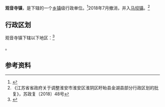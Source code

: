 {{中国乡级行政区|32/08/30/113/000}}

'''观音寺镇'''，是{{PRC admin/fullname|32/08/30/113/000|3}}下辖的一个[[乡镇|乡镇]]级行政单位。<ref>{{PRC admin/ref sgc|{{PRC admin/parent|32/08/30/113/000}}}}</ref>2018年7月撤消，并入[[马坝镇|马坝镇]]。<ref>《江苏省省政府关于调整淮安市淮安区淮阴区盱眙县金湖县部分行政区划的批复》，苏政复〔2018〕48号</ref>

== 行政区划 ==

观音寺镇下辖以下地区：<ref>{{PRC admin/ref sgc|32/08/30/113/000}}</ref>

{{PRC admin/children|32/08/30/113/000}}。

== 参考资料 ==

{{reflist}}

{{行政区划小作品}}
{{PRC admin/navcat|32/08/30/113/000}}